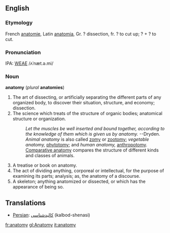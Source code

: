 {{wikipedia}}
==English==
===Etymology===
French [[anatomie]], Latin [[anatomia]], Gr. ? dissection, fr. ? to cut up; ? + ? to cut.

===Pronunciation===
IPA: [[WEAE]] /ʌˈnæt.ə.mi/

===Noun===
'''anatomy''' (''plural'' '''anatomies''')

# The art of dissecting, or artificially separating the  different parts of any organized body, to discover their  situation, structure, and economy; dissection.
# The science which treats of the structure of organic bodies; anatomical structure or organization.
#:    ''Let the muscles be well inserted and bound together, according to the knowledge of them which is given us by anatomy.'' --Dryden.
#:    ''Animal anatomy'' is also called [[zomy]] or [[zootomy]]; ''vegetable anatomy,'' [[phytotomy]]; and ''human anatomy,'' [[anthropotomy]].
#:    [[Comparative anatomy]] compares the structure of different kinds and classes of animals.
# A treatise or book on anatomy.
# The act of dividing anything, corporeal or intellectual, for the purpose of examining its parts; analysis; as, the anatomy of a discourse.
# A skeleton; anything anatomized or dissected, or which has the appearance of being so.
<!-- material copied from Webster's Revised Unabridged Dictionary (1913) -->

==Translations==

*[[Persian]]: [[كالبدشناسی]] (kalbod-shenasi)

[[fr:anatomy]]
[[gl:Anatomy]]
[[it:anatomy]]